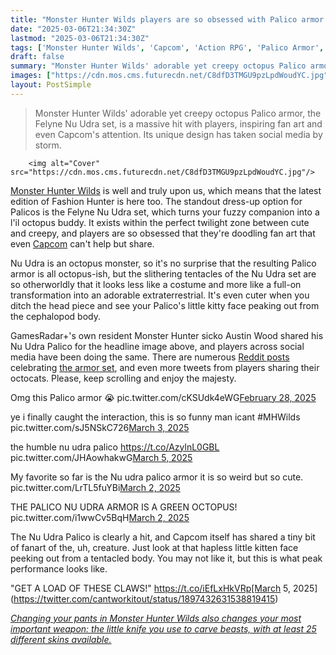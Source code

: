 ```yaml
---
title: "Monster Hunter Wilds players are so obsessed with Palico armor that turns your cute cat into a freaky little octopus that even Capcom is sharing fan art of it"
date: "2025-03-06T21:34:30Z"
lastmod: "2025-03-06T21:34:30Z"
tags: ['Monster Hunter Wilds', 'Capcom', 'Action RPG', 'Palico Armor', 'Fan Art']
draft: false
summary: "Monster Hunter Wilds' adorable yet creepy octopus Palico armor, the Felyne Nu Udra set, is a massive hit with players, inspiring fan art and even Capcom's attention.  Its unique design has taken social media by storm."
images: ["https://cdn.mos.cms.futurecdn.net/C8dfD3TMGU9pzLpdWoudYC.jpg"]
layout: PostSimple
---
```

> Monster Hunter Wilds' adorable yet creepy octopus Palico armor, the Felyne Nu Udra set, is a massive hit with players, inspiring fan art and even Capcom's attention.  Its unique design has taken social media by storm.


        <img alt="Cover" src="https://cdn.mos.cms.futurecdn.net/C8dfD3TMGU9pzLpdWoudYC.jpg"/>
        
[Monster Hunter Wilds](https://www.gamesradar.com/games/monster-hunter/monster-hunter-wilds-guide/) is well and truly upon us, which means that the latest edition of Fashion Hunter is here too. The standout dress-up option for Palicos is the Felyne Nu Udra set, which turns your fuzzy companion into a l'il octopus buddy. It exists within the perfect twilight zone between cute and creepy, and players are so obsessed that they're doodling fan art that even [Capcom](https://www.gamesradar.com/tag/capcom/) can't help but share.

Nu Udra is an octopus monster, so it's no surprise that the resulting Palico armor is all octopus-ish, but the slithering tentacles of the Nu Udra set are so otherworldly that it looks less like a costume and more like a full-on transformation into an adorable extraterrestrial. It's even cuter when you ditch the head piece and see your Palico's little kitty face peaking out from the cephalopod body.

GamesRadar+'s own resident Monster Hunter sicko Austin Wood shared his Nu Udra Palico for the headline image above, and players across social media have been doing the same. There are numerous [Reddit posts](https://www.reddit.com/r/MonsterHunter/comments/1j1arvm/palico_uth_dunanu_udra_helmetbody_is_hilariously/) celebrating [the armor set](https://www.reddit.com/r/MHWilds/comments/1j0nxsu/nu_udras_palico_armor_is_so_precious/), and even more tweets from players sharing their octocats. Please, keep scrolling and enjoy the majesty.

Omg this Palico armor 😭 pic.twitter.com/cKSUdk4eWG[February 28, 2025](https://twitter.com/cantworkitout/status/1895472827811398062)

ye i finally caught the interaction, this is so funny man icant #MHWilds pic.twitter.com/sJ5NSkC726[March 3, 2025](https://twitter.com/cantworkitout/status/1896528338514333993)

the humble nu udra palico https://t.co/AzylnL0GBL pic.twitter.com/JHAowhakwG[March 5, 2025](https://twitter.com/cantworkitout/status/1897363841509630290)

My favorite so far is the Nu udra palico armor it is so weird but so cute. pic.twitter.com/LrTL5fuYBi[March 2, 2025](https://twitter.com/cantworkitout/status/1896293385503383617)

THE PALICO NU UDRA ARMOR IS A GREEN OCTOPUS! pic.twitter.com/i1wwCv5BqH[March 2, 2025](https://twitter.com/cantworkitout/status/1896089940569833645)

The Nu Udra Palico is clearly a hit, and Capcom itself has shared a tiny bit of fanart of the, uh, creature. Just look at that hapless little kitten face peeking out from a tentacled body. You may not like it, but this is what peak performance looks like.

"GET A LOAD OF THESE CLAWS!" https://t.co/iEfLxHkVRp[March 5, 2025](https://twitter.com/cantworkitout/status/1897432631538819415)

[<em>Changing your pants in Monster Hunter Wilds also changes your most important weapon: the little knife you use to carve beasts, with at least 25 different skins available.</em>](https://www.gamesradar.com/games/monster-hunter/changing-your-pants-in-monster-hunter-wilds-also-changes-your-most-important-weapon-the-little-knife-you-use-to-carve-beasts-with-at-least-25-different-skins-available/)
        